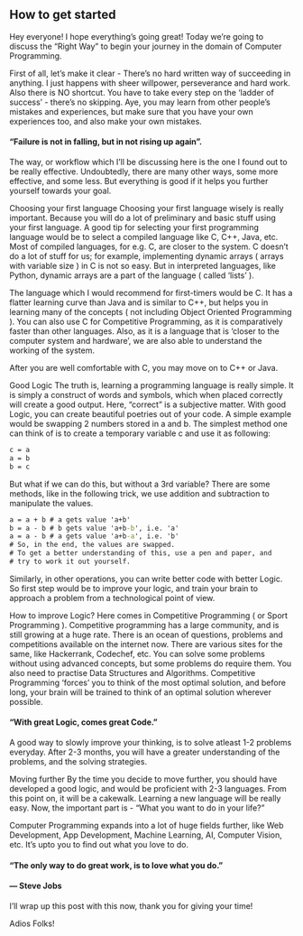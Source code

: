 

<div className={styles["Welcome"]}>


## How to get started

Hey everyone! I hope everything’s going great! Today we’re going to discuss the “Right Way” to begin your journey in the domain of Computer Programming.

First of all, let’s make it clear - There’s no hard written way of succeeding in anything. I just happens with sheer willpower, perseverance and hard work. Also there is NO shortcut. You have to take every step on the ‘ladder of success’ - there’s no skipping. Aye, you may learn from other people’s mistakes and experiences, but make sure that you have your own experiences too, and also make your own mistakes.

#### “Failure is not in falling, but in not rising up again”.

The way, or workflow which I’ll be discussing here is the one I found out to be really effective. Undoubtedly, there are many other ways, some more effective, and some less. But everything is good if it helps you further yourself towards your goal.

Choosing your first language
Choosing your first language wisely is really important. Because you will do a lot of preliminary and basic stuff using your first language. A good tip for selecting your first programming language would be to select a compiled language like C, C++, Java, etc. Most of compiled languages, for e.g. C, are closer to the system. C doesn’t do a lot of stuff for us; for example, implementing dynamic arrays ( arrays with variable size ) in C is not so easy. But in interpreted languages, like Python, dynamic arrays are a part of the language ( called ‘lists’ ).

The language which I would recommend for first-timers would be C. It has a flatter learning curve than Java and is similar to C++, but helps you in learning many of the concepts ( not including Object Oriented Programming ). You can also use C for Competitive Programming, as it is comparatively faster than other languages. Also, as it is a language that is ‘closer to the computer system and hardware’, we are also able to understand the working of the system.

After you are well comfortable with C, you may move on to C++ or Java.

Good Logic
The truth is, learning a programming language is really simple. It is simply a construct of words and symbols, which when placed correctly will create a good output. Here, “correct” is a subjective matter. With good Logic, you can create beautiful poetries out of your code. A simple example would be swapping 2 numbers stored in a and b. The simplest method one can think of is to create a temporary variable c and use it as following:

```cmd
c = a
a = b
b = c
```
But what if we can do this, but without a 3rd variable? There are some methods, like in the following trick, we use addition and subtraction to manipulate the values.

```cmd
a = a + b # a gets value 'a+b'
b = a - b # b gets value 'a+b-b', i.e. 'a'
a = a - b # a gets value 'a+b-a', i.e. 'b'
# So, in the end, the values are swapped.
# To get a better understanding of this, use a pen and paper, and
# try to work it out yourself.
```
Similarly, in other operations, you can write better code with better Logic. So first step would be to improve your logic, and train your brain to approach a problem from a technological point of view.

How to improve Logic?
Here comes in Competitive Programming ( or Sport Programming ). Competitive programming has a large community, and is still growing at a huge rate. There is an ocean of questions, problems and competitions available on the internet now. There are various sites for the same, like Hackerrank, Codechef, etc. You can solve some problems without using advanced concepts, but some problems do require them. You also need to practise Data Structures and Algorithms. Competitive Programming ‘forces’ you to think of the most optimal solution, and before long, your brain will be trained to think of an optimal solution wherever possible.

#### “With great Logic, comes great Code.”

A good way to slowly improve your thinking, is to solve atleast 1-2 problems everyday. After 2-3 months, you will have a greater understanding of the problems, and the solving strategies.

Moving further
By the time you decide to move further, you should have developed a good logic, and would be proficient with 2-3 languages. From this point on, it will be a cakewalk. Learning a new language will be really easy. Now, the important part is - “What you want to do in your life?”

Computer Programming expands into a lot of huge fields further, like Web Development, App Development, Machine Learning, AI, Computer Vision, etc. It’s upto you to find out what you love to do.

#### “The only way to do great work, is to love what you do.”
#### — Steve Jobs

I’ll wrap up this post with this now, thank you for giving your time!

Adios Folks!


</div>